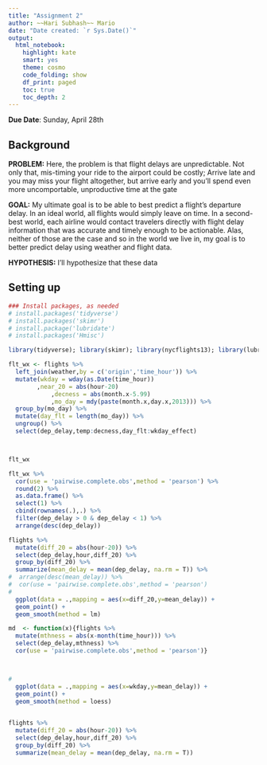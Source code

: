 ```yaml
---
title: "Assignment 2"
author: ~~Hari Subhash~~ Mario 
date: "Date created: `r Sys.Date()`"
output:
  html_notebook:
    highlight: kate
    smart: yes
    theme: cosmo
    code_folding: show
    df_print: paged
    toc: true
    toc_depth: 2
---
```


**Due Date**: Sunday, April 28th

## Background

**PROBLEM:** Here, the problem is that flight delays are unpredictable. Not only that, mis-timing your ride to the airport could be costly; Arrive late and you may miss your flight altogether, but arrive early and you'll spend even more uncomportable, unproductive time at the gate

**GOAL:** My ultimate goal is to be able to best predict a flight's departure delay. In an ideal world, all flights would simply leave on time. In a second-best world, each airline would contact travelers directly with flight delay information that was accurate and timely enough to be actionable. Alas, neither of those are the case and so in the world we live in, my goal is to better predict delay using weather and flight data.

**HYPOTHESIS:** I'll hypothesize that these data 


## Setting up

```r
### Install packages, as needed 
# install.packages('tidyverse') 
# install.packages('skimr') 
# install.package('lubridate')
# install.packages('Hmisc')

library(tidyverse); library(skimr); library(nycflights13); library(lubridate); library(Hmisc)

flt_wx <- flights %>%
  left_join(weather,by = c('origin','time_hour')) %>%
  mutate(wkday = wday(as.Date(time_hour)) 
        ,near_20 = abs(hour-20)
		    ,decness = abs(month.x-5.99)
		    ,mo_day = mdy(paste(month.x,day.x,2013))) %>%
  group_by(mo_day) %>%
  mutate(day_flt = length(mo_day)) %>%
  ungroup() %>%
  select(dep_delay,temp:decness,day_flt:wkday_effect)



flt_wx

flt_wx %>%
  cor(use = 'pairwise.complete.obs',method = 'pearson') %>%
  round(2) %>%
  as.data.frame() %>%
  select(1) %>%
  cbind(rownames(.),.) %>%
  filter(dep_delay > 0 & dep_delay < 1) %>%
  arrange(desc(dep_delay))

flights %>%
  mutate(diff_20 = abs(hour-20)) %>% 
  select(dep_delay,hour,diff_20) %>%
  group_by(diff_20) %>%
  summarize(mean_delay = mean(dep_delay, na.rm = T)) %>%
#  arrange(desc(mean_delay)) %>%
#  cor(use = 'pairwise.complete.obs',method = 'pearson')
#
  ggplot(data = .,mapping = aes(x=diff_20,y=mean_delay)) +
  geom_point() +
  geom_smooth(method = lm)

md  <- function(x){flights %>%
  mutate(mthness = abs(x-month(time_hour))) %>%
  select(dep_delay,mthness) %>%
  cor(use = 'pairwise.complete.obs',method = 'pearson')}



#
  ggplot(data = .,mapping = aes(x=wkday,y=mean_delay)) +
  geom_point() +
  geom_smooth(method = loess)
  

flights %>%
  mutate(diff_20 = abs(hour-20)) %>% 
  select(dep_delay,hour,diff_20) %>%
  group_by(diff_20) %>%
  summarize(mean_delay = mean(dep_delay, na.rm = T))

    
```


